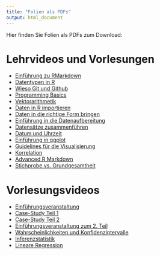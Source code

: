 ```yaml
---
title: "Folien als PDFs"
output: html_document
---
```


Hier finden Sie Folien als PDFs zum Download:

# Lehrvideos und Vorlesungen

- [Einführung zu RMarkdown](slides/rmarkdown.pdf)
- [Datentypen in R](slides/data-types.pdf)
- [Wieso Git und Github](slides/Vorteile_Git-und-Github.pdf)
- [Programming Basics](slides/programming-basics.pdf)
- [Vektorarithmetik](slides/vector-arithmetics.pdf)
- [Daten in R importieren](slides/import-data.pdf)
- [Daten in die richtige Form bringen](slides/reshape-data.pdf)
- [Einführung in die Datenaufbereitung](slides/data-wrangling-intro.pdf)
- [Datensätze zusammenführen](slides/combine-tables.pdf)
- [Datum und Uhrzeit](slides/dates-and-time.pdf)
- [Einführung in ggplot](slides/visualisierung_mit_ggplot.pdf)
- [Guidelines für die Visualisierung](slides/visualisierung-guidelines.pdf)
- [Korrelation](slides/correlation.pdf)
- [Advanced R Markdown](slides/advanced_rmarkdown.pdf)
- [Stichprobe vs. Grundgesamtheit](slides/sample-vs-population.pdf)

# Vorlesungsvideos

- [Einführungsveranstaltung](slides/intro_projektkurs_data-science.pdf)
- [Case-Study Teil 1](slides/VL_case-study-Teil1.pdf)
- [Case-Study Teil 2](slides/VL_case-study-Teil2_ueberarbeitet.pdf)
- [Einführungsveranstaltung zum 2. Teil](slides/intro_projektkurs_data-science2.pdf)
- [Wahrscheinlichkeiten und Konfidenzintervalle](slides/probability-and-confidence-interval.pdf)
- [Inferenzstatistik](slides/inference.pdf)
- [Lineare Regression](slides/linear-regression.pdf)
